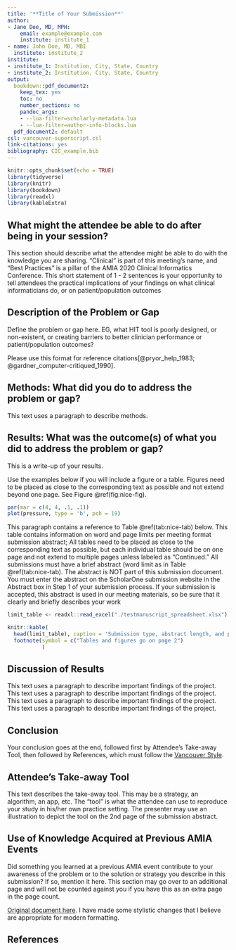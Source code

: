 ```yaml
---
title: '**Title of Your Submission**'
author:
- Jane Doe, MD, MPH:
    email: example@example.com
    institute: institute_1
- name: John Doe, MD, MBI
  institute: institute_2
institute:
- institute_1: Institution, City, State, Country
- institute_2: Institution, City, State, Country
output:
  bookdown::pdf_document2:
    keep_tex: yes
    toc: no
    number_sections: no
    pandoc_args:
    - --lua-filter=scholarly-metadata.lua
    - --lua-filter=author-info-blocks.lua
  pdf_document2: default
csl: vancouver-superscript.csl
link-citations: yes
bibliography: CIC_example.bib
---
```


```r
knitr::opts_chunk$set(echo = TRUE)
library(tidyverse)
library(knitr)
library(bookdown)
library(readxl)
library(kableExtra)
```

## What might the attendee be able to do after being in your session?

This section should describe what the attendee might be able to do with the knowledge you are sharing. “Clinical” is part of this meeting’s name, and “Best Practices” is a pillar of the AMIA 2020 Clinical Informatics Conference. This short statement of 1 - 2 sentences is your opportunity to tell attendees the practical implications of your findings on what clinical informaticians do, or on patient/population outcomes

## Description of the Problem or Gap

Define the problem or gap here. EG, what HIT tool is poorly designed, or non-existent, or creating barriers to better clinician performance or patient/population outcomes?

Please use this format for reference citations[@pryor_help_1983; @gardner_computer-critiqued_1990].

## Methods: What did you do to address the problem or gap?

This text uses a paragraph to describe methods. 

## Results: What was the outcome(s) of what you did to address the problem or gap?

This is a write-up of your results.

Use the examples below if you will include a figure or a table. Figures need to be placed as close to the corresponding text as possible and not extend beyond one page. See Figure \@ref(fig:nice-fig). 

```r
par(mar = c(4, 4, .1, .1))
plot(pressure, type = 'b', pch = 19)
```

This paragraph contains a reference to Table \@ref(tab:nice-tab) below. This table contains information on word and page limits per meeting format submission abstract; \textcolor{red}{if your submission is longer than what is specified, it will be rejected without review.} All tables need to be placed as close to the corresponding text as possible, but each individual table should be on one page and not extend to multiple pages unless labeled as “Continued.” All submissions must have a brief abstract (word limit as in Table \@ref(tab:nice-tab). The abstract is NOT part of this submission document. You must enter the abstract on the ScholarOne submission website in the Abstract box in Step 1 of your submission process. If your submission is accepted, this abstract is used in our meeting materials, so be sure that it clearly and briefly describes your work

```r

limit_table <- readxl::read_excel("./testmanuscript_spreadsheet.xlsx")

knitr::kable(
  head(limit_table), caption = 'Submission type, abstract length, and page length maximum for AMIA submissions.', booktabs = TRUE) %>%
  footnote(symbol = c("Tables and figures go on page 2")
           )
```

## Discussion of Results

This text uses a paragraph to describe important findings of the project. This text uses a paragraph to describe important findings of the project. This text uses a paragraph to describe important findings of the project. This text uses a paragraph to describe important findings of the project.

## Conclusion

Your conclusion goes at the end, followed first by Attendee’s Take-away Tool, then followed by References, which must follow the [Vancouver Style](http://www.citethisforme.com/). 

## Attendee’s Take-away Tool

This text describes the take-away tool. This may be a strategy, an algorithm, an app, etc. The “tool” is what the attendee can use to reproduce your study in his/her own practice setting. The presenter may use an illustration to depict the tool on the 2nd page of the submission abstract.

## Use of Knowledge Acquired at Previous AMIA Events

Did something you learned at a previous AMIA event contribute to your awareness of the problem or to the solution or strategy you describe in this submission? If so, mention it here. This section may go over to an additional page and will not be counted against you if you have this as an extra page in the page count.

[Original document here](https://www.amia.org/sites/default/files/CIC2021-Submission-Template.pdf). I have made some stylistic changes that I believe are appropriate for modern formatting. 

## References

